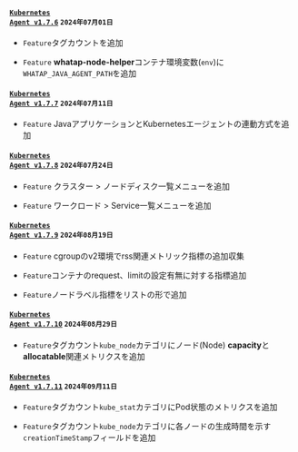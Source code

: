 #### <code class='changelog-service'><a href="https://docs.whatap.io/release-notes/k8s/k8s-1_7_6">Kubernetes Agent v1.7.6</a></code> <code class='changelog-date'>2024年07月01日</code>

- <code class="Feature">Feature</code>タグカウントを追加

- <code class="Feature">Feature</code> <strong>whatap-node-helper</strong>コンテナ環境変数(<code>env</code>)に<code>WHATAP_JAVA_AGENT_PATH</code>を追加

#### <code class='changelog-service'><a href="https://docs.whatap.io/release-notes/k8s/k8s-1_7_7">Kubernetes Agent v1.7.7</a></code> <code class='changelog-date'>2024年07月11日</code>

- <code class="Feature">Feature</code> JavaアプリケーションとKubernetesエージェントの連動方式を追加

#### <code class='changelog-service'><a href="https://docs.whatap.io/release-notes/k8s/k8s-1_7_8">Kubernetes Agent v1.7.8</a></code> <code class='changelog-date'>2024年07月24日</code>

- <code class="Feature">Feature</code> <span class="uitext">クラスター</span> &gt; <span class="uitext">ノードディスク一覧</span>メニューを追加

- <code class="Feature">Feature</code> <span class="uitext">ワークロード</span> &gt; <span class="uitext">Service一覧</span>メニューを追加

#### <code class='changelog-service'><a href="https://docs.whatap.io/release-notes/k8s/k8s-1_7_9">Kubernetes Agent v1.7.9</a></code> <code class='changelog-date'>2024年08月19日</code>

- <code class="Feature" type="1">Feature</code> cgroupのv2環境でrss関連メトリック指標の追加収集

- <code class="Feature" type="1">Feature</code>コンテナのrequest、limitの設定有無に対する指標追加

- <code class="Feature" type="1">Feature</code>ノードラベル指標をリストの形で追加

#### <code class='changelog-service'><a href="https://docs.whatap.io/release-notes/k8s/k8s-1_7_10">Kubernetes Agent v1.7.10</a></code> <code class='changelog-date'>2024年08月29日</code>

- <code class="Feature" type="1">Feature</code>タグカウント<code>kube_node</code>カテゴリにノード(Node) <strong>capacity</strong>と<strong>allocatable</strong>関連メトリクスを追加

#### <code class='changelog-service'><a href="https://docs.whatap.io/release-notes/k8s/k8s-1_7_11">Kubernetes Agent v1.7.11</a></code> <code class='changelog-date'>2024年09月11日</code>

- <code class="Feature" type="1">Feature</code>タグカウント<code>kube_stat</code>カテゴリにPod状態のメトリクスを追加

- <code class="Feature" type="1">Feature</code>タグカウント<code>kube_node</code>カテゴリに各ノードの生成時間を示す<code>creationTimeStamp</code>フィールドを追加
